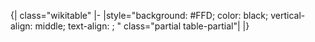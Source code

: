 <noinclude>{| class="wikitable"
|-
|</noinclude>style="background: #FFD; color: black; vertical-align: middle; text-align: {{{align|center}}}; {{{style|}}}" class="partial table-partial"|{{{1|待定}}}<noinclude>
|}
{{Documentation|Template:Table cell templates/doc}}
<!-- interwikis & categories -->
</noinclude>